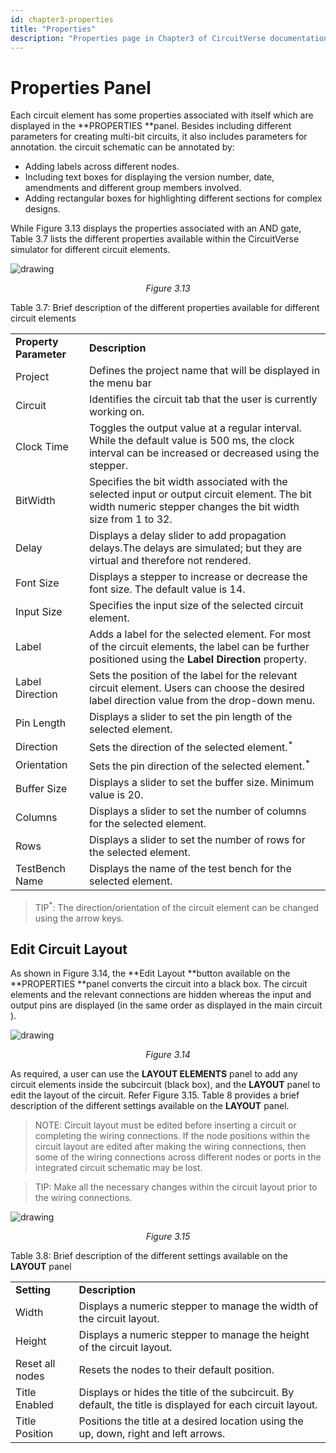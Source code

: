 ```yaml
---
id: chapter3-properties
title: "Properties"
description: "Properties page in Chapter3 of CircuitVerse documentation."
---
```



# Properties Panel

Each circuit element has some properties associated with itself which are displayed in the **PROPERTIES **panel. Besides including different parameters for creating multi-bit circuits, it also includes parameters for annotation. the circuit schematic can be annotated by:
*   Adding labels across different nodes.
*   Including text boxes for displaying the version number, date, amendments and different group members involved. 
*   Adding rectangular boxes for highlighting different sections for complex designs.

While Figure 3.13 displays the properties associated with an AND gate, Table 3.7 lists the different properties available within the CircuitVerse simulator for different circuit elements.

![drawing](/img/img_chapter3/3.13.png)

<div align="center"><em>Figure 3.13</em></div>

Table 3.7: Brief description of the different properties available for different circuit elements
<table>
  <tr>
   <td><strong>Property Parameter</strong>
   </td>
   <td><strong>Description</strong>
   </td>
  </tr>
  <tr>
   <td>Project
   </td>
   <td>Defines the project name that will be displayed in the menu bar
   </td>
  </tr>
  <tr>
   <td>Circuit
   </td>
   <td>Identifies the circuit tab that the user is currently working on.
   </td>
  </tr>
  <tr>
   <td>Clock Time
   </td>
   <td>Toggles the output value at a regular interval. While the default value is 500 ms, the clock interval can be increased or decreased using the stepper.
   </td>
  </tr>
  <tr>
   <td>BitWidth
   </td>
   <td>Specifies the bit width associated with the selected input or output circuit element. The bit width numeric stepper changes the bit width size from 1 to 32.
   </td>
  </tr>
  <tr>
   <td>Delay
   </td>
   <td>Displays a delay slider to add propagation delays.The delays are simulated; but they are virtual and therefore not rendered. 
   </td>
  </tr>
  <tr>
   <td>Font Size
   </td>
   <td>Displays a stepper to increase or decrease the font size. The default value is 14.
   </td>
  </tr>
  <tr>
   <td>Input Size
   </td>
   <td>Specifies the input size of the selected circuit element.
   </td>
  </tr>
  <tr>
   <td>Label
   </td>
   <td>Adds a label for the selected element. For most of the circuit elements, the label can be further positioned using the<strong> Label Direction</strong> property.
   </td>
  </tr>
  <tr>
   <td>Label Direction
   </td>
   <td>Sets the position of the label for the relevant circuit element. Users can choose the desired label direction value from the drop-down menu.
   </td>
  </tr>
  <tr>
   <td>Pin Length
   </td>
   <td>Displays a slider to set the pin length of the selected element. 
   </td>
  </tr>
  <tr>
   <td>Direction
   </td>
   <td>Sets the direction of the selected element.<sup>*</sup>
   </td>
  </tr>
  <tr>
   <td>Orientation
   </td>
   <td>Sets the pin direction of the selected element.<sup>*</sup>
   </td>
  </tr>
  <tr>
   <td>Buffer Size
   </td>
   <td>Displays a slider to set the buffer size. Minimum value is 20.
   </td>
  </tr>
  <tr>
   <td>Columns
   </td>
   <td>Displays a slider to set the number of columns for the selected element.
   </td>
  </tr>
  <tr>
   <td>Rows
   </td>
   <td>Displays a slider to set the number of rows for the selected element.
   </td>
  </tr>
  <tr>
   <td>TestBench Name
   </td>
   <td>Displays the name of the test bench for the selected element.
   </td>
  </tr>
</table>

> TIP<sup>*</sup>: The direction/orientation of the circuit element can be changed using the arrow keys.</div>

## Edit Circuit Layout

As shown in Figure 3.14, the **Edit Layout **button available on the **PROPERTIES **panel converts the circuit into a black box. The circuit elements and the relevant connections are hidden whereas the input and output pins are displayed (in the same order as displayed in the main circuit ). 

![drawing](/img/img_chapter3/3.14.png)

<div align="center"><em>Figure 3.14</em></div>

As required, a user can use the **LAYOUT ELEMENTS** panel to add any circuit elements inside the subcircuit (black box), and the **LAYOUT** panel to edit the layout of the circuit. Refer Figure 3.15. Table 8 provides a brief description of the different settings available on the **LAYOUT** panel.

> NOTE:  Circuit layout must be edited before inserting a circuit or completing the wiring connections. If the node positions within the circuit layout are edited after making the wiring connections, then some of the wiring connections across different nodes or ports in the integrated circuit schematic may be lost. 

>TIP: Make all the necessary changes  within the circuit layout prior to the wiring connections.

![drawing](/img/img_chapter3/3.15.png)

<div align="center"><em>Figure 3.15</em></div>

Table 3.8: Brief description of the different settings available on the **LAYOUT** panel
<table>
  <tr>
   <td><strong>Setting</strong>
   </td>
   <td><strong>Description</strong>
   </td>
  </tr>
  <tr>
   <td>Width
   </td>
   <td>Displays a numeric stepper to manage the width of the circuit layout.
   </td>
  </tr>
  <tr>
   <td>Height
   </td>
   <td>Displays a numeric stepper to manage the height of the circuit layout.
   </td>
  </tr>
  <tr>
   <td>Reset all nodes
   </td>
   <td>Resets the nodes to their default position.
   </td>
  </tr>
  <tr>
   <td>Title Enabled
   </td>
   <td>Displays or hides the title of the subcircuit. By default, the title is displayed for each circuit layout.
   </td>
  </tr>
  <tr>
   <td>Title Position
   </td>
   <td>Positions the title at a desired location using the up, down, right and left arrows.
   </td>
  </tr>
</table>